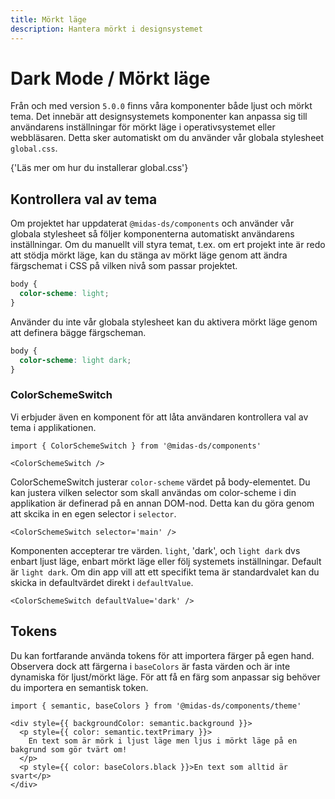 ```yaml
---
title: Mörkt läge
description: Hantera mörkt i designsystemet
---
```



# Dark Mode / Mörkt läge

Från och med version `5.0.0` finns våra komponenter både ljust och mörkt tema. Det innebär att designsystemets komponenter kan anpassa sig till användarens inställningar för mörkt läge i operativsystemet eller webbläsaren. Detta sker automatiskt om du använder vår globala stylesheet `global.css`.

<Link
  standalone
  href='/get-started/use/#installera-inter-som-typsnitt'
>
  {'Läs mer om hur du installerar global.css'}
</Link>

## Kontrollera val av tema

Om projektet har uppdaterat `@midas-ds/components` och använder vår globala stylesheet så följer komponenterna automatiskt användarens inställningar. Om du manuellt vill styra temat, t.ex. om ert projekt inte är redo att stödja mörkt läge, kan du stänga av mörkt läge genom att ändra färgschemat i CSS på vilken nivå som passar projektet.

```css {2}
body {
  color-scheme: light;
}
```

Använder du inte vår globala stylesheet kan du aktivera mörkt läge genom att definera bägge färgscheman.

```css {2}
body {
  color-scheme: light dark;
}
```

### ColorSchemeSwitch

Vi erbjuder även en komponent för att låta användaren kontrollera val av tema i applikationen.

```tsx
import { ColorSchemeSwitch } from '@midas-ds/components'
```

```tsx
<ColorSchemeSwitch />
```

<div className='card'>
  <ColorSchemeSwitch />
</div>

ColorSchemeSwitch justerar `color-scheme` värdet på body-elementet. Du kan justera vilken selector som skall användas om color-scheme i din applikation är definerad på en annan DOM-nod. Detta kan du göra genom att skcika in en egen selector i `selector`.

```tsx
<ColorSchemeSwitch selector='main' />
```

Komponenten accepterar tre värden. `light`, 'dark', och `light dark` dvs enbart ljust läge, enbart mörkt läge eller följ systemets inställningar. Default är `light dark`. Om din app vill att ett specifikt tema är standardvalet kan du skicka in defaultvärdet direkt i `defaultValue`.

```tsx
<ColorSchemeSwitch defaultValue='dark' />
```

## Tokens

Du kan fortfarande använda tokens för att importera färger på egen hand. Observera dock att färgerna i `baseColors` är fasta värden och är inte dynamiska för ljust/mörkt läge. För att få en färg som anpassar sig behöver du importera en semantisk token.

```tsx
import { semantic, baseColors } from '@midas-ds/components/theme'
```

```tsx {1,2,5}
<div style={{ backgroundColor: semantic.background }}>
  <p style={{ color: semantic.textPrimary }}>
    En text som är mörk i ljust läge men ljus i mörkt läge på en bakgrund som gör tvärt om!
  </p>
  <p style={{ color: baseColors.black }}>En text som alltid är svart</p>
</div>
```
